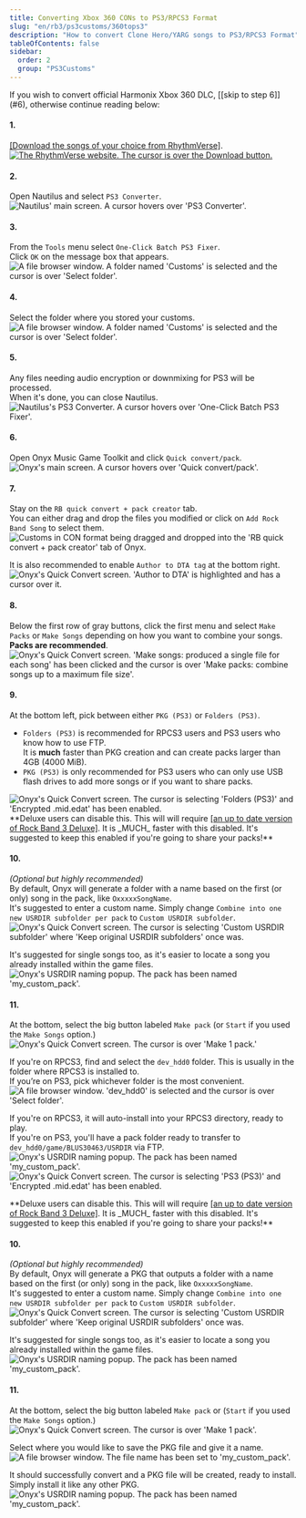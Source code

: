 ```yaml
---
title: Converting Xbox 360 CONs to PS3/RPCS3 Format
slug: "en/rb3/ps3customs/360tops3"
description: "How to convert Clone Hero/YARG songs to PS3/RPCS3 Format"
tableOfContents: false
sidebar:
  order: 2
  group: "PS3Customs"
---
```


<Aside type="caution">If you wish to convert official Harmonix Xbox 360 DLC, [[skip to step 6]](#6), otherwise continue reading below:</Aside>

#### 1.
<a href="https://rhythmverse.co/songfiles/game/rb3xbox" target="_blank" rel="noopener noreferrer">[Download the songs of your choice from RhythmVerse]</a>.  
<a href="https://rhythmverse.co/songfiles/game/rb3xbox" target="_blank" rel="noopener noreferrer"><Image src={rhythmverse} alt="The RhythmVerse website. The cursor is over the Download button." /></a>


#### 2.
Open Nautilus and select `PS3 Converter`.  
<Image src={nautilushomeps3} alt="Nautilus' main screen. A cursor hovers over 'PS3 Converter'." />

#### 3.
From the `Tools` menu select `One-Click Batch PS3 Fixer`.  
Click `OK` on the message box that appears.  
<Image src={nautilusps3oneclick} alt="A file browser window. A folder named 'Customs' is selected and the cursor is over 'Select folder'." />

#### 4.
Select the folder where you stored your customs.  
<Image src={selectconfolder} alt="A file browser window. A folder named 'Customs' is selected and the cursor is over 'Select folder'." />

#### 5.
Any files needing audio encryption or downmixing for PS3 will be processed.  
When it's done, you can close Nautilus.  
<Image src={nautilusps3fixerdone} alt="Nautilus's PS3 Converter. A cursor hovers over 'One-Click Batch PS3 Fixer'." />

#### 6.
Open Onyx Music Game Toolkit and click `Quick convert/pack`.  
<Image src={onyxhomequick} alt="Onyx's main screen. A cursor hovers over 'Quick convert/pack'." />

#### 7.
Stay on the `RB quick convert + pack creator` tab.  
You can either drag and drop the files you modified or click on `Add Rock Band Song` to select them.  
<Image src={onyxdraganddrop} alt="Customs in CON format being dragged and dropped into the 'RB quick convert + pack creator' tab of Onyx." />

It is also recommended to enable `Author to DTA tag` at the bottom right.  
<Image src={onyxauthor} alt="Onyx's Quick Convert screen. 'Author to DTA' is highlighted and has a cursor over it." />

#### 8.
Below the first row of gray buttons, click the first menu and select `Make Packs` or `Make Songs` depending on how you want to combine your songs.  
**Packs are recommended**.  
<Image src={onyxmakepacks} alt="Onyx's Quick Convert screen. 'Make songs: produced a single file for each song' has been clicked and the cursor is over 'Make packs: combine songs up to a maximum file size'." />

#### 9.
At the bottom left, pick between either `PKG (PS3)` or `Folders (PS3)`.  
* `Folders (PS3)` is recommended for RPCS3 users and PS3 users who know how to use FTP.  
It is **much** faster than PKG creation and can create packs larger than 4GB (4000 MiB).
* `PKG (PS3)` is only recommended for PS3 users who can only use USB flash drives to add more songs or if you want to share packs.

<Tabs>
  <TabItem label="Folders (PS3)">
  	<Image src={onyxoutfolder} alt="Onyx's Quick Convert screen. The cursor is selecting 'Folders (PS3)' and 'Encrypted .mid.edat' has been enabled." />
<Aside>**Deluxe users can disable this. This will will require <a href="https://rb3dx.milohax.org" target="_blank" rel="noopener noreferrer">[an up to date version of Rock Band 3 Deluxe]</a>.  
  It is _MUCH_ faster with this disabled.  
It's suggested to keep this enabled if you're going to share your packs!**</Aside>

#### 10.
_(Optional but highly recommended)_  
By default, Onyx will generate a folder with a name based on the first (or only) song in the pack, like `OxxxxxSongName`.  
It's suggested to enter a custom name. Simply change `Combine into one new USRDIR subfolder per pack` to `Custom USRDIR subfolder`.  
<Image src={onyxfoldernamerpcs3} alt="Onyx's Quick Convert screen. The cursor is selecting 'Custom USRDIR subfolder' where 'Keep original USRDIR subfolders' once was." />

It's suggested for single songs too, as it's easier to locate a song you already installed within the game files.  
<Image src={onyxnamepack} alt="Onyx's USRDIR naming popup. The pack has been named 'my_custom_pack'." />

#### 11.
At the bottom, select the big button labeled `Make pack` (or `Start` if you used the `Make Songs` option.)  
<Image src={onyxmakepackrpcs3} alt="Onyx's Quick Convert screen. The cursor is over 'Make 1 pack.'" />

If you're on RPCS3, find and select the `dev_hdd0` folder. This is usually in the folder where RPCS3 is installed to.  
If you’re on PS3, pick whichever folder is the most convenient.  
<Image src={savefolder} alt="A file browser window. 'dev_hdd0' is selected and the cursor is over 'Select folder'." />

If you're on RPCS3, it will auto-install into your RPCS3 directory, ready to play.  
If you're on PS3, you'll have a pack folder ready to transfer to `dev_hdd0/game/BLUS30463/USRDIR` via FTP.  
<Image src={onyxcreatedrpcs3} alt="Onyx's USRDIR naming popup. The pack has been named 'my_custom_pack'." />
</TabItem>
  <TabItem label="PKG (PS3)">
  	<Image src={onyxoutpkg} alt="Onyx's Quick Convert screen. The cursor is selecting 'PS3 (PS3)' and 'Encrypted .mid.edat' has been enabled." />  
<Aside>**Deluxe users can disable this. This will will require <a href="https://rb3dx.milohax.org" target="_blank" rel="noopener noreferrer">[an up to date version of Rock Band 3 Deluxe]</a>.  
  It is _MUCH_ faster with this disabled.  
It's suggested to keep this enabled if you're going to share your packs!**</Aside>

#### 10.
_(Optional but highly recommended)_  
By default, Onyx will generate a PKG that outputs a folder with a name based on the first (or only) song in the pack, like `OxxxxxSongName`.  
It's suggested to enter a custom name. Simply change `Combine into one new USRDIR subfolder per pack` to `Custom USRDIR subfolder`.  
<Image src={onyxfoldernamepkg} alt="Onyx's Quick Convert screen. The cursor is selecting 'Custom USRDIR subfolder' where 'Keep original USRDIR subfolders' once was." />

It's suggested for single songs too, as it's easier to locate a song you already installed within the game files.  
<Image src={onyxnamepack} alt="Onyx's USRDIR naming popup. The pack has been named 'my_custom_pack'." />

#### 11.
At the bottom, select the big button labeled `Make pack` or (`Start` if you used the `Make Songs` option.)  
<Image src={onyxmakepackpkg} alt="Onyx's Quick Convert screen. The cursor is over 'Make 1 pack'." />

Select where you would like to save the PKG file and give it a name.  
<Image src={savepkg} alt="A file browser window. The file name has been set to 'my_custom_pack'." />

It should successfully convert and a PKG file will be created, ready to install.  
Simply install it like any other PKG.  
<Image src={onyxcreatedpkg} alt="Onyx's USRDIR naming popup. The pack has been named 'my_custom_pack'." />
  </TabItem>
</Tabs>